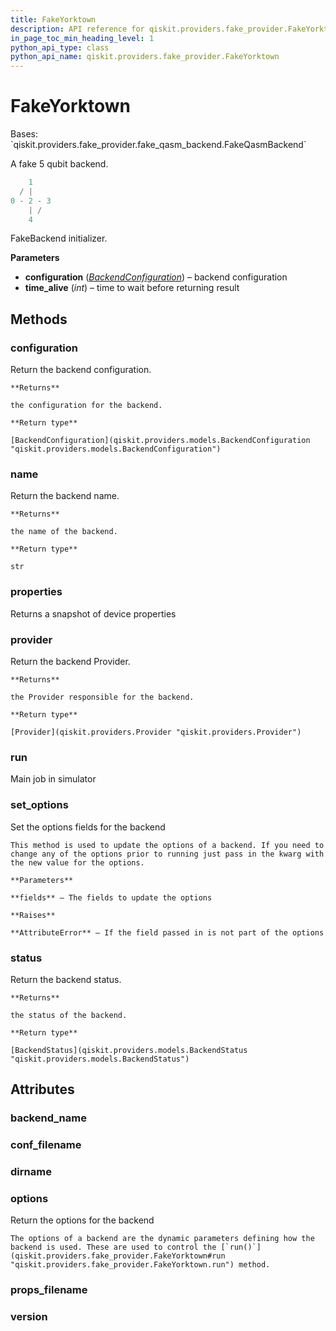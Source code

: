 ```yaml
---
title: FakeYorktown
description: API reference for qiskit.providers.fake_provider.FakeYorktown
in_page_toc_min_heading_level: 1
python_api_type: class
python_api_name: qiskit.providers.fake_provider.FakeYorktown
---
```


# FakeYorktown

<Class id="qiskit.providers.fake_provider.FakeYorktown" isDedicatedPage={true} github="https://github.com/qiskit/qiskit/tree/stable/0.21/qiskit/providers/fake_provider/backends/yorktown/fake_yorktown.py" signature="FakeYorktown">
  Bases: `qiskit.providers.fake_provider.fake_qasm_backend.FakeQasmBackend`

  A fake 5 qubit backend.

  ```python
      1
    / |
  0 - 2 - 3
      | /
      4
  ```

  FakeBackend initializer.

  **Parameters**

  *   **configuration** ([*BackendConfiguration*](qiskit.providers.models.BackendConfiguration "qiskit.providers.models.BackendConfiguration")) – backend configuration
  *   **time\_alive** (*int*) – time to wait before returning result

  ## Methods

  ### configuration

  <Function id="qiskit.providers.fake_provider.FakeYorktown.configuration" name="configuration" signature="FakeYorktown.configuration()">
    Return the backend configuration.

    **Returns**

    the configuration for the backend.

    **Return type**

    [BackendConfiguration](qiskit.providers.models.BackendConfiguration "qiskit.providers.models.BackendConfiguration")
  </Function>

  ### name

  <Function id="qiskit.providers.fake_provider.FakeYorktown.name" name="name" signature="FakeYorktown.name()">
    Return the backend name.

    **Returns**

    the name of the backend.

    **Return type**

    str
  </Function>

  ### properties

  <Function id="qiskit.providers.fake_provider.FakeYorktown.properties" name="properties" signature="FakeYorktown.properties()">
    Returns a snapshot of device properties
  </Function>

  ### provider

  <Function id="qiskit.providers.fake_provider.FakeYorktown.provider" name="provider" signature="FakeYorktown.provider()">
    Return the backend Provider.

    **Returns**

    the Provider responsible for the backend.

    **Return type**

    [Provider](qiskit.providers.Provider "qiskit.providers.Provider")
  </Function>

  ### run

  <Function id="qiskit.providers.fake_provider.FakeYorktown.run" name="run" signature="FakeYorktown.run(run_input, **kwargs)">
    Main job in simulator
  </Function>

  ### set\_options

  <Function id="qiskit.providers.fake_provider.FakeYorktown.set_options" name="set_options" signature="FakeYorktown.set_options(**fields)">
    Set the options fields for the backend

    This method is used to update the options of a backend. If you need to change any of the options prior to running just pass in the kwarg with the new value for the options.

    **Parameters**

    **fields** – The fields to update the options

    **Raises**

    **AttributeError** – If the field passed in is not part of the options
  </Function>

  ### status

  <Function id="qiskit.providers.fake_provider.FakeYorktown.status" name="status" signature="FakeYorktown.status()">
    Return the backend status.

    **Returns**

    the status of the backend.

    **Return type**

    [BackendStatus](qiskit.providers.models.BackendStatus "qiskit.providers.models.BackendStatus")
  </Function>

  ## Attributes

  ### backend\_name

  <Attribute id="qiskit.providers.fake_provider.FakeYorktown.backend_name" name="backend_name" attributeValue="= 'fake_yorktown'" />

  ### conf\_filename

  <Attribute id="qiskit.providers.fake_provider.FakeYorktown.conf_filename" name="conf_filename" attributeValue="= 'conf_yorktown.json'" />

  ### dirname

  <Attribute id="qiskit.providers.fake_provider.FakeYorktown.dirname" name="dirname" attributeValue="= '/home/runner/work/qiskit/qiskit/.tox/docs/lib/python3.8/site-packages/qiskit/providers/fake_provider/backends/yorktown'" />

  ### options

  <Attribute id="qiskit.providers.fake_provider.FakeYorktown.options" name="options">
    Return the options for the backend

    The options of a backend are the dynamic parameters defining how the backend is used. These are used to control the [`run()`](qiskit.providers.fake_provider.FakeYorktown#run "qiskit.providers.fake_provider.FakeYorktown.run") method.
  </Attribute>

  ### props\_filename

  <Attribute id="qiskit.providers.fake_provider.FakeYorktown.props_filename" name="props_filename" attributeValue="= 'props_yorktown.json'" />

  ### version

  <Attribute id="qiskit.providers.fake_provider.FakeYorktown.version" name="version" attributeValue="= 1" />
</Class>

